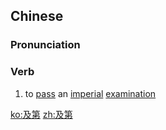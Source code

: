 ==Chinese==
{{zh-forms}}

===Pronunciation===
{{zh-pron
|m=jídì
|mn=ki̍p-tē
|cat=v
}}

===Verb===
{{zh-verb}}

# to [[pass]] an [[imperial]] [[examination]]

[[ko:及第]]
[[zh:及第]]